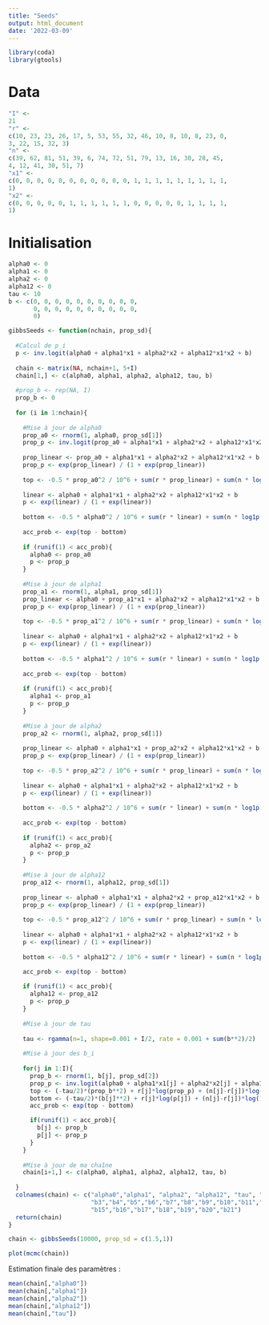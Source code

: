```yaml
---
title: "Seeds"
output: html_document
date: '2022-03-09'
---
```


```r
library(coda)
library(gtools)
```


# Data

```r
"I" <- 
21
"r" <-
c(10, 23, 23, 26, 17, 5, 53, 55, 32, 46, 10, 8, 10, 8, 23, 0, 
3, 22, 15, 32, 3)
"n" <-
c(39, 62, 81, 51, 39, 6, 74, 72, 51, 79, 13, 16, 30, 28, 45, 
4, 12, 41, 30, 51, 7)
"x1" <-
c(0, 0, 0, 0, 0, 0, 0, 0, 0, 0, 0, 1, 1, 1, 1, 1, 1, 1, 1, 1, 
1)
"x2" <-
c(0, 0, 0, 0, 0, 1, 1, 1, 1, 1, 1, 0, 0, 0, 0, 0, 1, 1, 1, 1, 
1)
```

# Initialisation 

```r
alpha0 <- 0
alpha1 <- 0
alpha2 <- 0
alpha12 <- 0
tau <- 10
b <- c(0, 0, 0, 0, 0, 0, 0, 0, 0, 0, 
       0, 0, 0, 0, 0, 0, 0, 0, 0, 0,
       0)
```



```r
gibbsSeeds <- function(nchain, prop_sd){
  
  #Calcul de p_i
  p <- inv.logit(alpha0 + alpha1*x1 + alpha2*x2 + alpha12*x1*x2 + b)
  
  chain <- matrix(NA, nchain+1, 5+I)
  chain[1,] <- c(alpha0, alpha1, alpha2, alpha12, tau, b)
  
  #prop_b <- rep(NA, I)
  prop_b <- 0
  
  for (i in 1:nchain){
    
    #Mise à jour de alpha0
    prop_a0 <- rnorm(1, alpha0, prop_sd[1])
    prop_p <- inv.logit(prop_a0 + alpha1*x1 + alpha2*x2 + alpha12*x1*x2 + b)
    
    prop_linear <- prop_a0 + alpha1*x1 + alpha2*x2 + alpha12*x1*x2 + b
    prop_p <- exp(prop_linear) / (1 + exp(prop_linear))
    
    top <- -0.5 * prop_a0^2 / 10^6 + sum(r * prop_linear) + sum(n * log1p(-prop_p))
    
    linear <- alpha0 + alpha1*x1 + alpha2*x2 + alpha12*x1*x2 + b
    p <- exp(linear) / (1 + exp(linear))
    
    bottom <- -0.5 * alpha0^2 / 10^6 + sum(r * linear) + sum(n * log1p(-p))
    
    acc_prob <- exp(top - bottom)
    
    if (runif(1) < acc_prob){
      alpha0 <- prop_a0
      p <- prop_p
    }
    
    #Mise à jour de alpha1
    prop_a1 <- rnorm(1, alpha1, prop_sd[1])
    prop_linear <- alpha0 + prop_a1*x1 + alpha2*x2 + alpha12*x1*x2 + b
    prop_p <- exp(prop_linear) / (1 + exp(prop_linear))
    
    top <- -0.5 * prop_a1^2 / 10^6 + sum(r * prop_linear) + sum(n * log1p(-prop_p))
    
    linear <- alpha0 + alpha1*x1 + alpha2*x2 + alpha12*x1*x2 + b
    p <- exp(linear) / (1 + exp(linear))
    
    bottom <- -0.5 * alpha1^2 / 10^6 + sum(r * linear) + sum(n * log1p(-p))
    
    acc_prob <- exp(top - bottom)
    
    if (runif(1) < acc_prob){
      alpha1 <- prop_a1
      p <- prop_p
    }
    
    #Mise à jour de alpha2
    prop_a2 <- rnorm(1, alpha2, prop_sd[1])
    
    prop_linear <- alpha0 + alpha1*x1 + prop_a2*x2 + alpha12*x1*x2 + b
    prop_p <- exp(prop_linear) / (1 + exp(prop_linear))
    
    top <- -0.5 * prop_a2^2 / 10^6 + sum(r * prop_linear) + sum(n * log1p(-prop_p))
    
    linear <- alpha0 + alpha1*x1 + alpha2*x2 + alpha12*x1*x2 + b
    p <- exp(linear) / (1 + exp(linear))
    
    bottom <- -0.5 * alpha2^2 / 10^6 + sum(r * linear) + sum(n * log1p(-p))
    
    acc_prob <- exp(top - bottom)
    
    if (runif(1) < acc_prob){
      alpha2 <- prop_a2
      p <- prop_p
    }
    
    #Mise à jour de alpha12
    prop_a12 <- rnorm(1, alpha12, prop_sd[1])
    
    prop_linear <- alpha0 + alpha1*x1 + alpha2*x2 + prop_a12*x1*x2 + b
    prop_p <- exp(prop_linear) / (1 + exp(prop_linear))
    
    top <- -0.5 * prop_a12^2 / 10^6 + sum(r * prop_linear) + sum(n * log1p(-prop_p))
    
    linear <- alpha0 + alpha1*x1 + alpha2*x2 + alpha12*x1*x2 + b
    p <- exp(linear) / (1 + exp(linear))
    
    bottom <- -0.5 * alpha12^2 / 10^6 + sum(r * linear) + sum(n * log1p(-p))

    acc_prob <- exp(top - bottom)
    
    if (runif(1) < acc_prob){
      alpha12 <- prop_a12
      p <- prop_p
    }
    
    #Mise à jour de tau
    
    tau <- rgamma(n=1, shape=0.001 + I/2, rate = 0.001 + sum(b**2)/2)
    
    #Mise à jour des b_i
    
    for(j in 1:I){
      prop_b <- rnorm(1, b[j], prop_sd[2])
      prop_p <- inv.logit(alpha0 + alpha1*x1[j] + alpha2*x2[j] + alpha12*x1[j]*x2[j] + prop_b)
      top <- (-tau/2)*(prop_b**2) + r[j]*log(prop_p) + (n[j]-r[j])*log(1-prop_p)
      bottom <- (-tau/2)*(b[j]**2) + r[j]*log(p[j]) + (n[j]-r[j])*log(1-p[j])
      acc_prob <- exp(top - bottom)

      if(runif(1) < acc_prob){
        b[j] <- prop_b
        p[j] <- prop_p
      }
    }
    
    #Mise à jour de ma chaîne
    chain[i+1,] <- c(alpha0, alpha1, alpha2, alpha12, tau, b)
    
  }
  colnames(chain) <- c("alpha0","alpha1", "alpha2", "alpha12", "tau", "b1","b2",
                       "b3","b4","b5","b6","b7","b8","b9","b10","b11","b12","b13","b14",
                       "b15","b16","b17","b18","b19","b20","b21")
  return(chain)
}
```

```r
chain <- gibbsSeeds(10000, prop_sd = c(1.5,1))

plot(mcmc(chain))

```

Estimation finale des paramètres :

```r
mean(chain[,"alpha0"])
mean(chain[,"alpha1"])
mean(chain[,"alpha2"])
mean(chain[,"alpha12"])
mean(chain[,"tau"])
```



